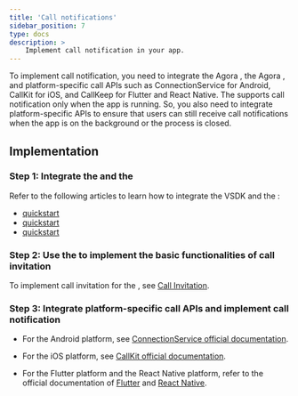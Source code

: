 ```yaml
---
title: 'Call notifications'
sidebar_position: 7
type: docs
description: >
    Implement call notification in your app.
---
```



To implement call notification, you need to integrate the Agora <Vg k="VSDK" />, the Agora <Vg k="MESS_SDK" />, and platform-specific call APIs such as ConnectionService for Android, CallKit for iOS, and CallKeep for Flutter and React Native. The <Vg k="MESS_SDK" /> supports call notification only when the app is running. So, you also need to integrate platform-specific APIs to ensure that users can still receive call notifications when the app is on the background or the process is closed.

## Implementation

### Step 1: Integrate the <Vg k="VSDK" /> and the <Vg k="MESS_SDK" />

Refer to the following articles to learn how to integrate the VSDK and the <Vg k="MESS_SDK" />:

-   [<Vg k="ILS" /> quickstart](/interactive-live-streaming/get-started/get-started-sdk)
-   [<Vg k="VIDEO" /> quickstart](/video-calling/get-started/get-started-sdk)
-   [<Vg k="MESS_SDK" /> quickstart](/signaling/get-started/get-started-sdk)

### Step 2: Use the <Vg k="MESS_SDK" /> to implement the basic functionalities of call invitation

To implement call invitation for the <Vg k="MESS_SDK" />, see
[Call Invitation](./call-invitation).

### Step 3: Integrate platform-specific call APIs and implement call notification

-   For the Android platform, see [ConnectionService official documentation](https://developer.android.com/reference/android/telecom/ConnectionService).

-   For the iOS platform, see [CallKit official documentation](https://developer.apple.com/documentation/callkit).

-   For the Flutter platform and the React Native platform, refer to the official documentation of [Flutter](https://pub.dev/packages/callkeep) and [React Native](https://github.com/react-native-webrtc/react-native-callkeep).

